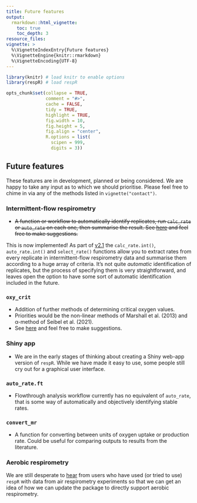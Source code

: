 ```yaml
---
title: Future features
output: 
  rmarkdown::html_vignette:
    toc: true
    toc_depth: 3
resource_files:
vignette: >
  %\VignetteIndexEntry{Future features}
  %\VignetteEngine{knitr::rmarkdown}
  %\VignetteEncoding{UTF-8}
---
```


```r
library(knitr) # load knitr to enable options
library(respR) # load respR

opts_chunk$set(collapse = TRUE, 
               comment = "#>", 
               cache = FALSE, 
               tidy = TRUE, 
               highlight = TRUE, 
               fig.width = 10, 
               fig.height = 5,
               fig.align = "center",
               R.options = list(
                 scipen = 999, 
                 digits = 3))
```

## Future features

These features are in development, planned or being considered. We are happy to take any input as to which we should prioritise. Please feel free to chime in via any of the methods listed in `vignette("contact")`. 

### Intermittent-flow respirometry

- ~~A function or workflow to automatically identify replicates, run `calc_rate` or `auto_rate` on each one, then summarise the result. See [here](https://github.com/januarharianto/respR/issues/131) and feel free to make suggestions.~~

This is now implemented! As part of [v2.1](https://januarharianto.github.io/respR/articles/version_notes.html) the `calc_rate.int()`, `auto_rate.int()` and `select_rate()` functions allow you to extract rates from every replicate in intermittent-flow respirometry data and summarise them according to a huge array of criteria. It's not quite *automatic* identification of replicates, but the process of specifying them is very straightforward, and leaves open the option to have some sort of automatic identification included in the future. 

### `oxy_crit`

- Addition of further methods of determining critical oxygen values. 
- Priorities would be the non-linear methods of Marshall et al. (2013) and α-method of Seibel et al. (2021).
- See [here](https://github.com/januarharianto/respR/issues/9) and feel free to make suggestions.

### Shiny app

- We are in the early stages of thinking about creating a Shiny web-app version of `respR`. While we have made it easy to use, some people still cry out for a graphical user interface. 


### `auto_rate.ft` 

- Flowthrough analysis workflow currently has no equivalent of `auto_rate`, that is some way of automatically and objectively identifying stable rates. 

### `convert_mr`

- A function for converting between units of oxygen uptake or production rate. Could be useful for comparing outputs to results from the literature.


### Aerobic respirometry

We are still desperate to [hear](https://januarharianto.github.io/respR/articles/contact.html) from users who have used (or tried to use) `respR` with data from air respirometry experiments so that we can get an idea of how we can update the package to directly support aerobic respirometry. 


